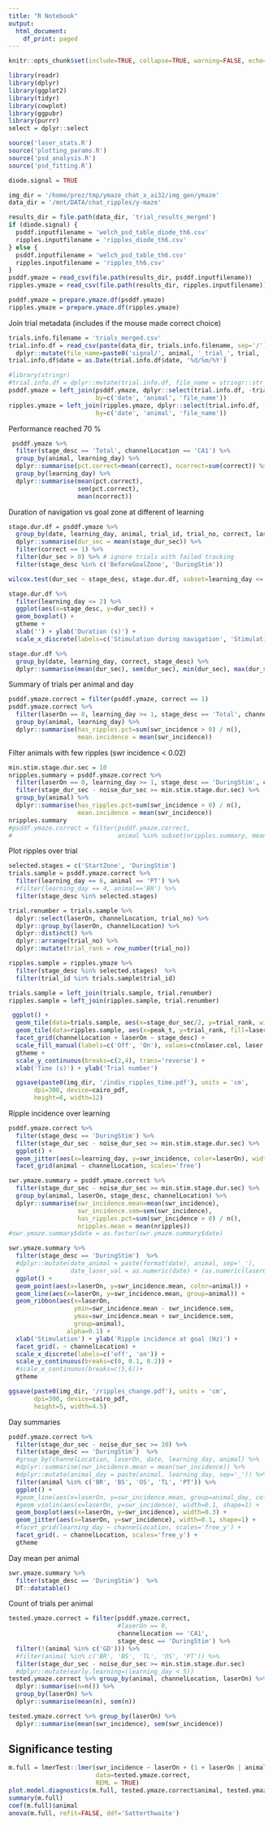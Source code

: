 ```yaml
---
title: "R Notebook"
output:
  html_document:
    df_print: paged
---
```

```r
knitr::opts_chunk$set(include=TRUE, collapse=TRUE, warning=FALSE, echo=FALSE)
```

```r
library(readr)
library(dplyr)
library(ggplot2)
library(tidyr)
library(cowplot)
library(ggpubr)
library(purrr)
select = dplyr::select

source('laser_stats.R')
source('plotting_params.R')
source('psd_analysis.R')
source('psd_fitting.R')
```


```r
diode.signal = TRUE

img_dir = '/home/prez/tmp/ymaze_chat_x_ai32/img_gen/ymaze'
data_dir = '/mnt/DATA/chat_ripples/y-maze'

results_dir = file.path(data_dir, 'trial_results_merged')
if (diode.signal) {
  psddf.inputfilename = 'welch_psd_table_diode_th6.csv'
  ripples.inputfilename = 'ripples_diode_th6.csv'
} else {
  psddf.inputfilename = 'welch_psd_table_th6.csv'
  ripples.inputfilename = 'ripples_th6.csv'
}
psddf.ymaze = read_csv(file.path(results_dir, psddf.inputfilename))
ripples.ymaze = read_csv(file.path(results_dir, ripples.inputfilename))

psddf.ymaze = prepare.ymaze.df(psddf.ymaze)
ripples.ymaze = prepare.ymaze.df(ripples.ymaze)
```


Join trial metadata (includes if the mouse made correct choice)
```r
trials.info.filename = 'trials_merged.csv'
trial.info.df = read_csv(paste(data_dir, trials.info.filename, sep='/')) %>%
  dplyr::mutate(file_name=paste0('signal/', animal, '_trial_', trial, '_g0'))
trial.info.df$date = as.Date(trial.info.df$date, '%d/%m/%Y')
```

```r
#library(stringr)
#trial.info.df = dplyr::mutate(trial.info.df, file_name = stringr::str_replace(file_name, '_trial_', '_after_'))
psddf.ymaze = left_join(psddf.ymaze, dplyr::select(trial.info.df, -trial, -state, -laserOn), 
                        by=c('date', 'animal', 'file_name'))
ripples.ymaze = left_join(ripples.ymaze, dplyr::select(trial.info.df, -trial, -state, -laserOn), 
                        by=c('date', 'animal', 'file_name'))
```

Performance reached 70 % 
```r
 psddf.ymaze %>%
  filter(stage_desc == 'Total', channelLocation == 'CA1') %>%
  group_by(animal, learning_day) %>%
  dplyr::summarise(pct.correct=mean(correct), ncorrect=sum(correct)) %>% 
  group_by(learning_day) %>%
  dplyr::summarise(mean(pct.correct),
                   sem(pct.correct), 
                   mean(ncorrect))
```

Duration of navigation vs goal zone at different of learning
```r
stage.dur.df = psddf.ymaze %>% 
  group_by(date, learning_day, animal, trial_id, trial_no, correct, laserOn, stage_desc) %>%
  dplyr::summarise(dur_sec = mean(stage_dur_sec)) %>%
  filter(correct == 1) %>%
  filter(dur_sec > 0) %>% # ignore trials with failed tracking
  filter(stage_desc %in% c('BeforeGoalZone', 'DuringStim'))

wilcox.test(dur_sec ~ stage_desc, stage.dur.df, subset=learning_day <= 2)

stage.dur.df %>%
  filter(learning_day <= 2) %>%
  ggplot(aes(x=stage_desc, y=dur_sec)) +
  geom_boxplot() +
  gtheme +
  xlab('') + ylab('Duration (s)') +
  scale_x_discrete(labels=c('Stimulation during navigation', 'Stimulation at goal'))

stage.dur.df %>%
  group_by(date, learning_day, correct, stage_desc) %>% 
  dplyr::summarise(mean(dur_sec), sem(dur_sec), min(dur_sec), max(dur_sec), n=n()) 
```



Summary of trials per animal and day
```r
psddf.ymaze.correct = filter(psddf.ymaze, correct == 1)
psddf.ymaze.correct %>%
  filter(laserOn == 0, learning_day >= 1, stage_desc == 'Total', channelLocation == 'CA1') %>%
  group_by(animal, learning_day) %>%
  dplyr::summarise(has_ripples.pct=sum(swr_incidence > 0) / n(),
                   mean.incidence = mean(swr_incidence)) 
```


Filter animals with few ripples (swr incidence < 0.02)
```r
min.stim.stage.dur.sec = 10
nripples.summary = psddf.ymaze.correct %>%
  filter(laserOn == 0, learning_day >= 1, stage_desc == 'DuringStim', channelLocation == 'CA1') %>%
  filter(stage_dur_sec - noise_dur_sec >= min.stim.stage.dur.sec) %>%
  group_by(animal) %>%
  dplyr::summarise(has_ripples.pct=sum(swr_incidence > 0) / n(),
                   mean.incidence = mean(swr_incidence)) 
nripples.summary
#psddf.ymaze.correct = filter(psddf.ymaze.correct, 
#                             animal %in% subset(nripples.summary, mean.incidence >= 0.01)$animal)
```

Plot ripples over trial
```r
selected.stages = c('StartZone', 'DuringStim')
trials.sample = psddf.ymaze.correct %>%
  filter(learning_day == 6, animal == 'PT') %>%
  #filter(learning_day == 4, animal=='BR') %>%
  filter(stage_desc %in% selected.stages)

trial.renumber = trials.sample %>% 
  dplyr::select(laserOn, channelLocation, trial_no) %>% 
  dplyr::group_by(laserOn, channelLocation) %>%
  dplyr::distinct() %>%
  dplyr::arrange(trial_no) %>%
  dplyr::mutate(trial_rank = row_number(trial_no))

ripples.sample = ripples.ymaze %>% 
  filter(stage_desc %in% selected.stages)  %>%
  filter(trial_id %in% trials.sample$trial_id) 

trials.sample = left_join(trials.sample, trial.renumber)
ripples.sample = left_join(ripples.sample, trial.renumber)

 ggplot() +
  geom_tile(data=trials.sample, aes(x=stage_dur_sec/2, y=trial_rank, width=stage_dur_sec), fill='grey90', colour='grey50') +
  geom_tile(data=ripples.sample, aes(x=peak_t, y=trial_rank, fill=laserOn), width=0.5) +
  facet_grid(channelLocation + laserOn ~ stage_desc) +
  scale_fill_manual(labels=c('Off', 'On'), values=c(nolaser.col, laser.col)) +
  gtheme +
  scale_y_continuous(breaks=c(2,4), trans='reverse') +
  xlab('Time (s)') + ylab('Trial number')

  ggsave(paste0(img_dir, '/indiv_ripples_time.pdf'), units = 'cm',
       dpi=300, device=cairo_pdf,
       height=6, width=12)
```

Ripple incidence over learning
```r
psddf.ymaze.correct %>%
  filter(stage_desc == 'DuringStim') %>%
  filter(stage_dur_sec - noise_dur_sec >= min.stim.stage.dur.sec) %>%
  ggplot() +
  geom_jitter(aes(x=learning_day, y=swr_incidence, color=laserOn), width=0.3) +
  facet_grid(animal ~ channelLocation, scales='free')
```


```r
swr.ymaze.summary = psddf.ymaze.correct %>%
  filter(stage_dur_sec - noise_dur_sec >= min.stim.stage.dur.sec) %>%
  group_by(animal, laserOn, stage_desc, channelLocation) %>% 
  dplyr::summarise(swr_incidence.mean=mean(swr_incidence),
                   swr_incidence.sem=sem(swr_incidence),
                   has_ripples.pct=sum(swr_incidence > 0) / n(),
                   nripples.mean = mean(nripples)) 
#swr.ymaze.summary$date = as.factor(swr.ymaze.summary$date)
```

```r
swr.ymaze.summary %>%
  filter(stage_desc == 'DuringStim')  %>%
  #dplyr::mutate(date_animal = paste(format(date), animal, sep='_'),
  #              date_laser_val = as.numeric(date) + (as.numeric(laserOn) - 1) * 0.5 - 0.25) %>% 
  ggplot() +
  geom_point(aes(x=laserOn, y=swr_incidence.mean, color=animal)) +
  geom_line(aes(x=laserOn, y=swr_incidence.mean, group=animal)) +
  geom_ribbon(aes(x=laserOn, 
                  ymin=swr_incidence.mean - swr_incidence.sem, 
                  ymax=swr_incidence.mean + swr_incidence.sem,
                  group=animal), 
                alpha=0.1) +
  xlab('Stimulation') + ylab('Ripple incidence at goal (Hz)') +
  facet_grid(. ~ channelLocation) +
  scale_x_discrete(labels=c('off', 'on')) +
  scale_y_continuous(breaks=c(0, 0.1, 0.2)) +
  #scale_x_continuous(breaks=c(5,6))+
  gtheme

ggsave(paste0(img_dir, '/ripples_change.pdf'), units = 'cm',
       dpi=300, device=cairo_pdf,
       height=5, width=4.5)
```

Day summaries
```r
psddf.ymaze.correct %>%
  filter(stage_dur_sec - noise_dur_sec >= 10) %>%
  filter(stage_desc == 'DuringStim')  %>%
  #group_by(channelLocation, laserOn, date, learning_day, animal) %>%
  #dplyr::summarise(swr_incidence.mean = mean(swr_incidence)) %>%
  #dplyr::mutate(animal_day = paste(animal, learning_day, sep='_')) %>%
  filter(animal %in% c('BR', 'BS', 'OS', 'TL', 'PT')) %>%
  ggplot() +
  #geom_line(aes(x=laserOn, y=swr_incidence.mean, group=animal_day, color=animal)) +
  #geom_violin(aes(x=laserOn, y=swr_incidence), width=0.1, shape=1) +
  geom_boxplot(aes(x=laserOn, y=swr_incidence), width=0.3) +
  geom_jitter(aes(x=laserOn, y=swr_incidence), width=0.1, shape=1) +
  #facet_grid(learning_day ~ channelLocation, scales='free_y') +
  facet_grid(. ~ channelLocation, scales='free_y') +
  gtheme
```



Day mean per animal
```r
swr.ymaze.summary %>% 
  filter(stage_desc == 'DuringStim')  %>%
  DT::datatable()
```

Count of trials per animal
```r
tested.ymaze.correct = filter(psddf.ymaze.correct, 
                              #laserOn == 0,
                              channelLocation == 'CA1',
                              stage_desc == 'DuringStim') %>%
  filter(!(animal %in% c('GD'))) %>%
  #filter(animal %in% c('BR', 'BS', 'TL', 'OS', 'PT')) %>%
  filter(stage_dur_sec - noise_dur_sec >= min.stim.stage.dur.sec)
  #dplyr::mutate(early.learning=(learning_day < 5))
tested.ymaze.correct %>% group_by(animal, channelLocation, laserOn) %>%
  dplyr::summarise(n=n()) %>%
  group_by(laserOn) %>% 
  dplyr::summarise(mean(n), sem(n))

tested.ymaze.correct %>% group_by(laserOn) %>%
  dplyr::summarise(mean(swr_incidence), sem(swr_incidence))
```

## Significance testing
```r
m.full = lmerTest::lmer(swr_incidence ~ laserOn + (1 + laserOn | animal), 
                        data=tested.ymaze.correct, 
                        REML = TRUE) 
plot.model.diagnostics(m.full, tested.ymaze.correct$animal, tested.ymaze.correct$laserOn) 
summary(m.full)
coef(m.full)$animal
anova(m.full, refit=FALSE, ddf='Satterthwaite')
```


